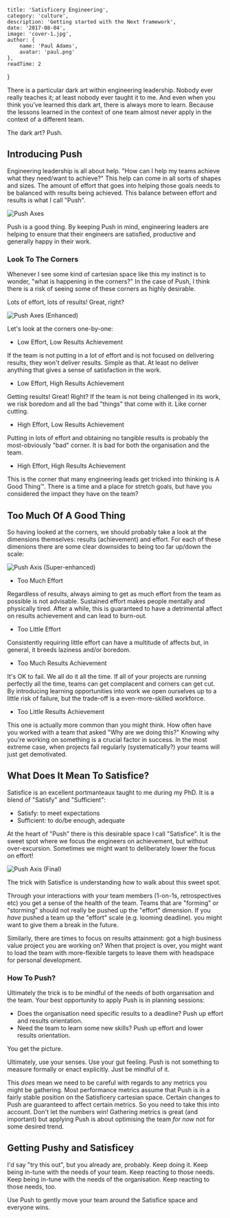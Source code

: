 
    title: 'Satisficery Engineering',
    category: 'culture',
    description: 'Getting started with the Next framework',
    date: '2017-08-04',
    image: 'cover-1.jpg',
    author: {
        name: 'Paul Adams',
        avatar: 'paul.png'
    },
    readTime: 2
}


There is a particular dark art within engineering leadership. Nobody
ever really teaches it; at least nobody ever taught it to me. And even
when you think you've learned this dark art, there is always more to
learn. Because the lessons learned in the context of one team almost
never apply in the context of a different team.

The dark art? Push.

## Introducing Push

Engineering leadership is all about help. "How can I help my teams
achieve what they need/want to achieve?" This help can come in all
sorts of shapes and sizes. The amount of effort that goes into helping
those goals needs to be balanced with results being achieved. This
balance between effort and results is what I call "Push".

![Push Axes](/assets/images/effort-vs-results.png)

Push is a good thing. By keeping Push in mind, engineering leaders are
helping to ensure that their engineers are satisfied, productive and
generally happy in their work.

### Look To The Corners

Whenever I see some kind of cartesian space like this my instinct is
to wonder, "what is happening in the corners?" In the case of Push, I
think there is a risk of seeing some of these corners as highly
desirable.

Lots of effort, lots of results! Great, right?

![Push Axes (Enhanced)](/assets/images/effort-vs-results-corners.png)

Let's look at the corners one-by-one:

- Low Effort, Low Results Achievement

If the team is not putting in a lot of effort and is not focused on
delivering results, they won't deliver results. Simple as that. At
least no deliver anything that gives a sense of satisfaction in the
work.

- Low Effort, High Results Achievement

Getting results! Great! Right? If the team is not being challenged in
its work, we risk boredom and all the bad "things" that come with
it. Like corner cutting.

- High Effort, Low Results Achievement

Putting in lots of effort and obtaining no tangible results is
probably the most-obviously "bad" corner. It is bad for both the
organisation and the team.

- High Effort, High Results Achievement

This is the corner that many engineering leads get tricked into
thinking is A Good Thing&trade;. There is a time and a place for
stretch goals, but have you considered the impact they have on the
team?

## Too Much Of A Good Thing

So having looked at the corners, we should probably take a look at the
dimensions themselves: results (achievement) and effort. For each of
these dimenions there are some clear downsides to being too far
up/down the scale:

![Push Axis (Super-enhanced)](/assets/images/effort-vs-results-sides.png)

- Too Much Effort

Regardless of results, always aiming to get as much effort from the
team as possible is not advisable. Sustained effort makes people
mentally and physically tired. After a while, this is guaranteed to
have a detrimental affect on results achievement and can lead to
burn-out.

- Too Little Effort

Consistently requiring little effort can have a multitude of affects
but, in general, it breeds laziness and/or boredom.

- Too Much Results Achievement

It's OK to fail. We all do it all the time. If all of your projects
are running perfectly all the time, teams can get complacent and corners
can get cut. By introducing learning opportunities into work we open
ourselves up to a little risk of failure, but the trade-off is a
even-more-skilled workforce.

- Too Little Results Achievement

This one is actually more common than you might think. How often have
you worked with a team that asked "Why are we doing this?" Knowing why
you're working on something is a crucial factor in success. In the
most extreme case, when projects fail regularly (systematically?) your
teams will just get demotivated.

## What Does It Mean To Satisfice?

Satisfice is an excellent portmanteaux taught to me during my PhD. It
is a blend of "Satisfy" and "Sufficient":

- Satisfy: to meet expectations
- Sufficient: to do/be enough, adequate

At the heart of "Push" there is this desirable space I call
"Satisfice". It is the sweet spot where we focus the engineers on
achievement, but without over-excursion. Sometimes we might want to
deliberately lower the focus on effort!

![Push Axis (Final)](/assets/images/satisfice.png)

The trick with Satisfice is understanding how to walk about this sweet
spot.

Through your interactions with your team members (1-on-1s,
retrospectives etc) you get a sense of the health of the team. Teams
that are "forming" or "storming" should not really be pushed up the
"effort" dimension. If you *have* pushed a team up the "effort" scale
(e.g. looming deadline). you might want to give them a break in the
future.

Similarly, there are times to focus on results attainment: got a high
business value project you are working on? When that project is over,
you might want to load the team with more-flexible targets to leave
them with headspace for personal development.

### How To Push?

Ultimately the trick is to be mindful of the needs of both
organisation and the team. Your best opportunity to apply Push is in
planning sessions:

- Does the organisation need specific results to a deadline? Push up
  effort and results orientation.
- Need the team to learn some new skills? Push up effort and lower
  results orientation.

You get the picture.

Ultimately, use your senses. Use your gut feeling. Push is not
something to measure formally or enact explicitly. Just be mindful of
it.

This *does* mean we need to be careful with regards to any metrics you
might be gathering. Most performance metrics assume that Push is in a
fairly stable position on the Satisficery cartesian space. Certain
changes to Push are guaranteed to affect certain metrics. So you need
to take this into account. Don't let the numbers win! Gathering
metrics is great (and important) but applying Push is about optimising
the team *for now* not for some desired trend.

## Getting Pushy and Satisficey

I'd say "try this out", but you already are, probably. Keep doing
it. Keep being in-tune with the needs of your team. Keep reacting to
those needs. Keep being in-tune with the needs of the
organisation. Keep reacting to those needs, too.

Use Push to gently move your team around the Satisfice space and
everyone wins.